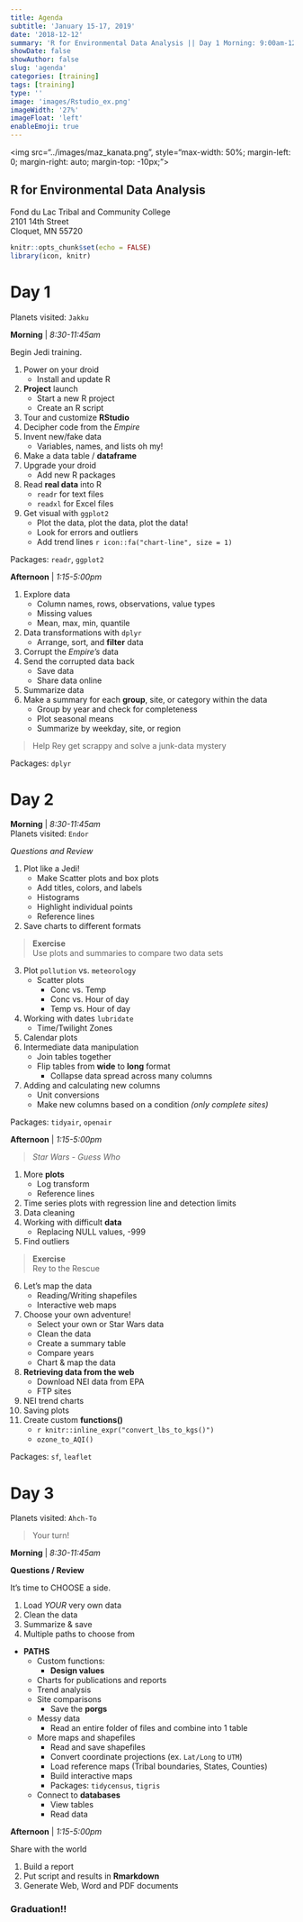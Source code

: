```yaml
---
title: Agenda
subtitle: 'January 15-17, 2019'
date: '2018-12-12'
summary: 'R for Environmental Data Analysis || Day 1 Morning: 9:00am-12:00 (3 hrs) || Planets visited: Jakku || Begin Jedi training. || 1. Power on your droid. Install and update R || 2. Project launch. Start a new R project. Create an R script...'
showDate: false
showAuthor: false
slug: 'agenda'
categories: [training]
tags: [training]
type: ''
image: 'images/Rstudio_ex.png' 
imageWidth: '27%'
imageFloat: 'left'
enableEmoji: true
---
```



<img src="../images/maz_kanata.png", style="max-width: 50%; margin-left: 0; margin-right: auto; margin-top: -10px;">

## R for Environmental Data Analysis 

Fond du Lac Tribal and Community College        
2101 14th Street     
Cloquet, MN 55720  

```r
knitr::opts_chunk$set(echo = FALSE)
library(icon, knitr)
```


# Day 1
Planets visited: `Jakku`

<div class = "row">
<div class = "col-md-6">

**Morning** | _8:30-11:45am_  

Begin Jedi training. 

1. Power on your droid
    - Install and update R
1. __Project__ launch
    - Start a new R project
    - Create an R script
1. Tour and customize __RStudio__
1. Decipher code from the _Empire_
1. Invent new/fake data
    - Variables, names, and lists oh my!
1. Make a data table / __dataframe__  
1. Upgrade your droid    
    - Add new R packages    
1. Read __real data__ into R
    - `readr` for text files
    - `readxl` for Excel files
1. Get visual with `ggplot2`
    - Plot the data, plot the data, plot the data!
    - Look for errors and outliers
    - Add trend lines `r icon::fa("chart-line", size = 1)`

Packages: `readr`, `ggplot2`

</div>
<div class = "col-md-6">

**Afternoon** | _1:15-5:00pm_  

1. Explore data
    - Column names, rows, observations, value types
    - Missing values
    - Mean, max, min, quantile 
1. Data transformations with `dplyr`
    - Arrange, sort, and __filter__ data 
1. Corrupt the _Empire's_ data   
1. Send the corrupted data back   
    - Save data
    - Share data online
1. Summarize data
1. Make a summary for each __group__, site, or category within the data 
    - Group by year and check for completeness
    - Plot seasonal means
    - Summarize by weekday, site, or region   

> Help Rey get scrappy and solve a junk-data mystery     

Packages: `dplyr`    

</div>
</div>



# Day 2

<div class = "row">
<div class = "col-md-6">

**Morning** | _8:30-11:45am_   
Planets visited: `Endor`

_Questions and Review_

1. Plot like a Jedi!
    -	Make Scatter plots and box plots 
    -	Add titles, colors, and labels 
    -	Histograms 
    -	Highlight individual points 
    -	Reference lines 
1.	Save charts to different formats 

>	**Exercise**  
> Use plots and summaries to compare two data sets

3. Plot `pollution` vs. `meteorology`
    - Scatter plots
        - Conc vs. Temp
        - Conc vs. Hour of day
        - Temp vs. Hour of day
4. Working with dates `lubridate` 
    - Time/Twilight Zones
5. Calendar plots
6. Intermediate data manipulation
    -	Join tables together
    -	Flip tables from __wide__ to __long__ format
        - Collapse data spread across many columns
7. Adding and calculating new columns
    - Unit conversions
    - Make new columns based on a condition _(only complete sites)_ 

Packages: `tidyair`, `openair`

</div>

<div class = "col-md-6">
**Afternoon** | _1:15-5:00pm_  

> _Star Wars - Guess Who_   

1. More __plots__
    - Log transform
    - Reference lines
1. Time series plots with regression line and detection limits
1. Data cleaning
1. Working with difficult __data__
    - Replacing NULL values, -999 
1. Find outliers

>	**Exercise**  
> Rey to the Rescue 


6. Let's map the data
    - Reading/Writing shapefiles
    - Interactive web maps  
7. Choose your own adventure!
    -	Select your own or Star Wars data
    - Clean the data 
    -	Create a summary table
    -	Compare years
    -	Chart & map the data 
8. **Retrieving data from the web**
    - Download NEI data from EPA
    - FTP sites
9. NEI trend charts
10. Saving plots 
11. Create custom **functions()**
    - `r knitr::inline_expr("convert_lbs_to_kgs()")`
    - ` ozone_to_AQI() `
    
Packages: `sf`, `leaflet`

</div>
</div>



# Day 3
Planets visited: `Ahch-To`

> Your turn!

<div class = "row">
<div class = "col-md-6">
**Morning** | _8:30-11:45am_  

__Questions / Review__

It's time to CHOOSE a side.

1. Load *YOUR* very own data
1. Clean the data
1. Summarize & save
1. Multiple paths to choose from

- __PATHS__
    - Custom functions: 
        - **Design values**   
    - Charts for publications and reports  
    - Trend analysis
    - Site comparisons
        - Save the __porgs__
    - Messy data 
        - Read an entire folder of files and combine into 1 table
    - More maps and shapefiles
        - Read and save shapefiles
        - Convert coordinate projections (ex. `Lat/Long` to `UTM`)
        - Load reference maps (Tribal boundaries, States, Counties)
        - Build interactive maps
        - Packages: `tidycensus`, `tigris`
    - Connect to __databases__
        - View tables
        - Read data
        

</div>

<div class = "col-md-6">
**Afternoon** | _1:15-5:00pm_   

Share with the world

1. Build a report
1. Put script and results in __Rmarkdown__
1. Generate Web, Word and PDF documents

### Graduation!!

</div>
</div>


</br>
